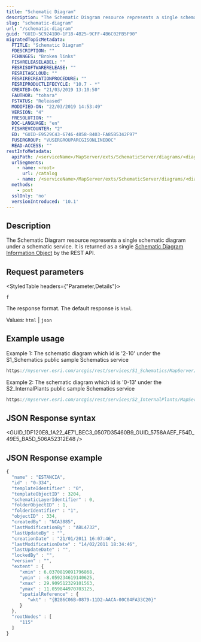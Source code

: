 ```yaml
---
title: "Schematic Diagram"
description: "The Schematic Diagram resource represents a single schematic diagram under a schematic service."
slug: "schematic-diagram"
url: "/schematic-diagram"
guid: "GUID-5C9241D0-1F18-4B25-9CFF-4B6C02FB5F90"
migratedTopicMetadata:
  FTITLE: "Schematic Diagram"
  FDESCRIPTION: ""
  FCHANGES: "Broken links"
  FISHRELEASELABEL: ""
  FESRISOFTWARERELEASE: ""
  FESRITAGCLOUD: ""
  FESRIRECREATIONPROCEDURE: ""
  FESRIPRODUCTLIFECYCLE: "10.7 - *"
  CREATED-ON: "21/03/2019 13:10:50"
  FAUTHOR: "tohara"
  FSTATUS: "Released"
  MODIFIED-ON: "22/03/2019 14:53:49"
  VERSION: "4"
  FRESOLUTION: ""
  DOC-LANGUAGE: "en"
  FISHREVCOUNTER: "2"
  ED: "GUID-E9529C43-6746-4858-8403-FA85B5342F97"
  FUSERGROUP: "VUSERGROUPARCGISONLINEDOC"
  READ-ACCESS: ""
restInfoMetadata:
  apiPath: /<serviceName>/MapServer/exts/SchematicServer/diagrams/<diagId>
  urlSegments:
    - name: <root>
      url: /catalog
    - name: /<serviceName>/MapServer/exts/SchematicServer/diagrams/<diagId>
  methods: 
    - post
  sslOnly: 'no'
  versionIntroduced: '10.1'
---
```



## Description

The Schematic Diagram resource represents a single schematic diagram under a schematic service. It is returned as a single [Schematic Diagram Information Object](/schematic-diagram-information-object) by the REST API. 

##  Request parameters 

<StyledTable headers={"Parameter,Details"}>

<StyledTableRow>

<StyledTableCell cellStyle="markdown">

`f` 

</StyledTableCell>

<StyledTableCell cellStyle="markdown">

The response format. The default response is `html`.

Values: `html`  \| `json` 

</StyledTableCell>

</StyledTableRow>

</StyledTable>

## Example usage

Example 1: The schematic diagram which id is '2-10' under the S1_Schematics public sample Schematics service

```javascript
https://myserver.esri.com/arcgis/rest/services/S1_Schematics/MapServer/exts/SchematicsServer/diagrams/2-10
```

 

Example 2: The schematic diagram which id is '0-13' under the S2_InternalPlants public sample Schematics service

```javascript
https://myserver.esri.com/arcgis/rest/services/S2_InternalPlants/MapServer/exts/SchematicsServer/diagrams/0-13
```

 

## JSON Response syntax

<GUID_1DF120E8_1A22_4E71_BEC3_0507D35460B9_GUID_5758AAEF_F54D_49E5_BA5D_506A52312E48 />

## JSON Response example

```javascript
{
  "name" : "ESTANCIA",
  "id" : "0-334",
  "templateIdentifier" : "0",
  "templateObjectID" : 3204,
  "schematicLayerIdentifier" : 0,
  "folderObjectID" : 1,
  "folderIdentifier" : "1",
  "objectID" : 334,
  "createdBy" : "NCA3885",
  "lastModificationBy" : "ABL4732",
  "lastUpdateBy" : "",
  "creationDate" : "21/01/2011 16:07:46",
  "lastModificationDate" : "14/02/2011 18:34:46",
  "lastUpdateDate" : "",
  "lockedBy" : "",
  "version" : "",
  "extent" : {
     "xmin" : 6.0370819091796868,
     "ymin" : -8.059234619140625,
     "xmax" : 29.909512329101563,
     "ymax" : 11.059844970703125,
     "spatialReference" : {
        "wkt" : "{B286C06B-0879-11D2-AACA-00C04FA33C20}"
     }
  },
  "rootNodes" : [
     "115"
  ]
}

          
```

 
